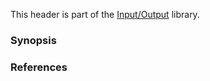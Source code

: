 {{cpp/header/title|print|notes={{mark c++23}}}}
{{cpp/header/navbar}}
This header is part of the [[cpp/io|Input/Output]] library.

{{dsc begin}}
{{dsc h1|Functions}}
{{dsc inc|cpp/io/dsc print}}
{{dsc inc|cpp/io/dsc println}}
{{dsc inc|cpp/io/dsc vprint_unicode}}
{{dsc inc|cpp/io/dsc vprint_nonunicode}}
{{dsc end}}

===Synopsis===
{{cpp/synopsis/print}}

===References===
{{ref std c++23}}
{{ref std|title=Header {{tt|&lt;print&gt;}} synopsis|id=print.syn|section=31.7.4}}
{{ref std|title=Print functions|id=print.fun|section=31.7.10}}
{{ref std end}}

{{langlinks|de|es|ja|ru|zh}}